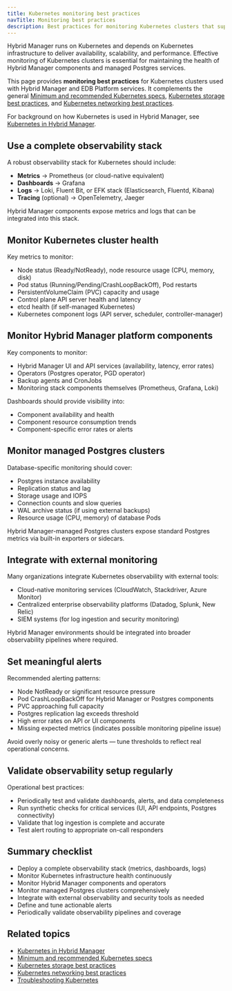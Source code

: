 ```yaml
---
title: Kubernetes monitoring best practices
navTitle: Monitoring best practices
description: Best practices for monitoring Kubernetes clusters that support Hybrid Manager and managed Postgres services.
---
```


Hybrid Manager runs on Kubernetes and depends on Kubernetes infrastructure to deliver availability, scalability, and performance.
Effective monitoring of Kubernetes clusters is essential for maintaining the health of Hybrid Manager components and managed Postgres services.

This page provides **monitoring best practices** for Kubernetes clusters used with Hybrid Manager and EDB Platform services.
It complements the general [Minimum and recommended Kubernetes specs](./minimum-recommended-k8s-specs), [Kubernetes storage best practices](./storage-best-practices), and [Kubernetes networking best practices](./manage-kubernetes-networking).

For background on how Kubernetes is used in Hybrid Manager, see [Kubernetes in Hybrid Manager](/portal/kubernetes/learn/explained/k8s-in-hybrid-manager).

## Use a complete observability stack

A robust observability stack for Kubernetes should include:

- **Metrics** → Prometheus (or cloud-native equivalent)
- **Dashboards** → Grafana
- **Logs** → Loki, Fluent Bit, or EFK stack (Elasticsearch, Fluentd, Kibana)
- **Tracing** (optional) → OpenTelemetry, Jaeger

Hybrid Manager components expose metrics and logs that can be integrated into this stack.

## Monitor Kubernetes cluster health

Key metrics to monitor:

- Node status (Ready/NotReady), node resource usage (CPU, memory, disk)
- Pod status (Running/Pending/CrashLoopBackOff), Pod restarts
- PersistentVolumeClaim (PVC) capacity and usage
- Control plane API server health and latency
- etcd health (if self-managed Kubernetes)
- Kubernetes component logs (API server, scheduler, controller-manager)


## Monitor Hybrid Manager platform components

Key components to monitor:

- Hybrid Manager UI and API services (availability, latency, error rates)
- Operators (Postgres operator, PGD operator)
- Backup agents and CronJobs
- Monitoring stack components themselves (Prometheus, Grafana, Loki)

Dashboards should provide visibility into:

- Component availability and health
- Component resource consumption trends
- Component-specific error rates or alerts

## Monitor managed Postgres clusters

Database-specific monitoring should cover:

- Postgres instance availability
- Replication status and lag
- Storage usage and IOPS
- Connection counts and slow queries
- WAL archive status (if using external backups)
- Resource usage (CPU, memory) of database Pods

Hybrid Manager-managed Postgres clusters expose standard Postgres metrics via built-in exporters or sidecars.

## Integrate with external monitoring

Many organizations integrate Kubernetes observability with external tools:

- Cloud-native monitoring services (CloudWatch, Stackdriver, Azure Monitor)
- Centralized enterprise observability platforms (Datadog, Splunk, New Relic)
- SIEM systems (for log ingestion and security monitoring)

Hybrid Manager environments should be integrated into broader observability pipelines where required.

## Set meaningful alerts

Recommended alerting patterns:

- Node NotReady or significant resource pressure
- Pod CrashLoopBackOff for Hybrid Manager or Postgres components
- PVC approaching full capacity
- Postgres replication lag exceeds threshold
- High error rates on API or UI components
- Missing expected metrics (indicates possible monitoring pipeline issue)

Avoid overly noisy or generic alerts — tune thresholds to reflect real operational concerns.

## Validate observability setup regularly

Operational best practices:

- Periodically test and validate dashboards, alerts, and data completeness
- Run synthetic checks for critical services (UI, API endpoints, Postgres connectivity)
- Validate that log ingestion is complete and accurate
- Test alert routing to appropriate on-call responders

## Summary checklist

- Deploy a complete observability stack (metrics, dashboards, logs)
- Monitor Kubernetes infrastructure health continuously
- Monitor Hybrid Manager components and operators
- Monitor managed Postgres clusters comprehensively
- Integrate with external observability and security tools as needed
- Define and tune actionable alerts
- Periodically validate observability pipelines and coverage


## Related topics

- [Kubernetes in Hybrid Manager](/portal/kubernetes/learn/explained/k8s-in-hybrid-manager)
- [Minimum and recommended Kubernetes specs](./minimum-recommended-k8s-specs)
- [Kubernetes storage best practices](./storage-best-practices)
- [Kubernetes networking best practices](./manage-kubernetes-networking)
- [Troubleshooting Kubernetes](/portal/kubernetes/learn/how-to/troubleshooting-on-kubernetes)
